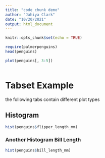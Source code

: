 ```yaml
---
title: "code chunk demo"
author: "Jahiya Clark"
date: "10/20/2021"
output: html_document
---
```


```r
knitr::opts_chunk$set(echo = TRUE)
```

```r
require(palmerpenguins)
head(penguins)
```

```r
plot(penguins[, 3:5])
```


```r
```


# Tabset Example {.tabset .tabset-pills}
the following tabs contain different plot types

## Histogram
```r
hist(penguins$flipper_length_mm)
```

### Another Histogram Bill Length 
```r
hist(penguins$bill_length_mm)
```